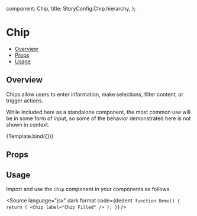
  component: Chip,
  title: StoryConfig.Chip.hierarchy,
};

<Meta title={meta.title} component={meta.component} />


# Chip

- [Overview](#overview)
- [Props](#props)
- [Usage](#usage)

## Overview

Chips allow users to enter information, make selections, filter content, or trigger actions.

While included here as a standalone component, the most common use will be in some form of input, so some of the behavior demonstrated here is not shown in context.

<Canvas>
  <Story name="Overview" args={{label: 'Chip Filled'}}>
    {Template.bind({})}
  </Story>
</Canvas>

## Props

<ArgsTable story="Overview" />

## Usage

Import and use the `Chip` component in your components as follows.

<Source
  language="jsx"
  dark
  format
  code={dedent`
function Demo() {
  return (
    <Chip label="Chip Filled" />
  );
}`}
/>
